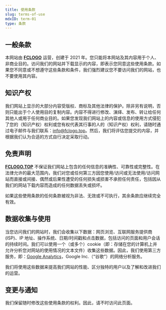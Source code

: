 ```yaml
---
title: 使用条款
slug: terms-of-use
mdxID: term-01
type: 条款
---
```


## 一般条款

本网站由 [**FCLOGO**](https://fclogo.top) 运营，创建于 2021 年。您只能将本网站及其内容用于个人、非商业目的。访问我们的网站并下载显示的内容，即表示您同意这些使用条款。如果您不同意或不想遵守这些条款和条件，我们强烈建议您不要访问我们的网站，也不要使用其内容。

## 知识产权

我们网站上显示的大部分内容受版权、商标及其他法律的保护。除非另有说明，否则只能出于个人使用目的复制内容。内容不得进行修改、演绎、发布、转让给任何其他人或用于任何商业目的。如果您发现我们网站上的内容或信息的使用方式侵犯了您的（知识产权）权利或您有权代表其行事的人的（知识产权）权利，请随时通过电子邮件与我们联系：[info@fclogo.top](mailto:info@fclogo.top)。然后，我们将评估您提交的内容，并根据我们认为合适的方式自行决定采取行动。

## 免责声明

[**FCLOGO.TOP**](https://fclogo.top) 不保证我们网站上包含的任何信息的准确性、可靠性或完整性。在法律允许的最大范围内，我们对您或任何第三方因您使用/访问或无法使用/访问网站而直接或间接、偶然或后果性遭受的任何损失或损害不承担任何责任，包括因从我们的网站下载内容而造成的任何数据丢失或损坏。

如果这些使用条款的任何条款被视为非法、无效或不可执行，其余条款应继续完全有效。

## 数据收集与使用

当您访问我们的网站时，我们会收集以下数据：网页浏览、互联网服务提供商 (ISP)、IP 地址、操作系统、日期/时间戳和点击数据，包括访问的页面和用户会话的持续时间。我们可以使用一个（或多个）cookie（即：存储在您的计算机上并允许分析您对网站的使用情况的文本文件）收集这些数据。因此，我们使用第三方服务，即：[Google Analytics](https://analytics.google.com)，Google Inc.（“谷歌”）的网络分析服务。

我们将使用这些数据来提高我们网站的性能、区分独特的用户以及了解和改进我们的运营。

## 变更与通知

我们保留随时修改这些使用条款的权利。因此，请不时访问此页面。
